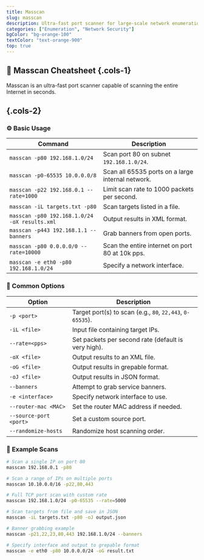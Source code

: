 ```yaml
---
title: Masscan
slug: masscan
description: Ultra-fast port scanner for large-scale network enumeration.
categories: ["Enumeration", "Network Security"]
bgColor: "bg-orange-100"
textColor: "text-orange-900"
top: true
---
```


## 🚀 Masscan Cheatsheet {.cols-1}

Masscan is an ultra-fast port scanner capable of scanning the entire Internet in seconds.

## {.cols-2}

### ⚙️ Basic Usage

| Command                                       | Description                                       |
| --------------------------------------------- | ------------------------------------------------- |
| `masscan -p80 192.168.1.0/24`                 | Scan port 80 on subnet `192.168.1.0/24`.          |
| `masscan -p0-65535 10.0.0.0/8`                | Scan all 65535 ports on a large internal network. |
| `masscan -p22 192.168.0.1 --rate=1000`        | Limit scan rate to 1000 packets per second.       |
| `masscan -iL targets.txt -p80`                | Scan targets listed in a file.                    |
| `masscan -p80 192.168.1.0/24 -oX results.xml` | Output results in XML format.                     |
| `masscan -p443 192.168.1.1 --banners`         | Grab banners from open ports.                     |
| `masscan -p80 0.0.0.0/0 --rate=10000`         | Scan the entire internet on port 80 at 10k pps.   |
| `masscan -e eth0 -p80 192.168.1.0/24`         | Specify a network interface.                      |

### 🔧 Common Options

| Option                 | Description                                               |
| ---------------------- | --------------------------------------------------------- |
| `-p <port>`            | Target port(s) to scan (e.g., `80`, `22,443`, `0-65535`). |
| `-iL <file>`           | Input file containing target IPs.                         |
| `--rate=<pps>`         | Set packets per second rate (default is very high).       |
| `-oX <file>`           | Output results to an XML file.                            |
| `-oG <file>`           | Output results in grepable format.                        |
| `-oJ <file>`           | Output results in JSON format.                            |
| `--banners`            | Attempt to grab service banners.                          |
| `-e <interface>`       | Specify network interface to use.                         |
| `--router-mac <MAC>`   | Set the router MAC address if needed.                     |
| `--source-port <port>` | Set a custom source port.                                 |
| `--randomize-hosts`    | Randomize host scanning order.                            |

### 🧪 Example Scans

```bash
# Scan a single IP on port 80
masscan 192.168.0.1 -p80

# Scan a range of IPs on multiple ports
masscan 10.10.0.0/16 -p22,80,443

# Full TCP port scan with custom rate
masscan 192.168.1.0/24 -p0-65535 --rate=5000

# Scan targets from file and save in JSON
masscan -iL targets.txt -p80 -oJ output.json

# Banner grabbing example
masscan -p21,22,23,80,443 192.168.1.0/24 --banners

# Specify interface and output to grepable format
masscan -e eth0 -p80 10.0.0.0/24 -oG result.txt
```
